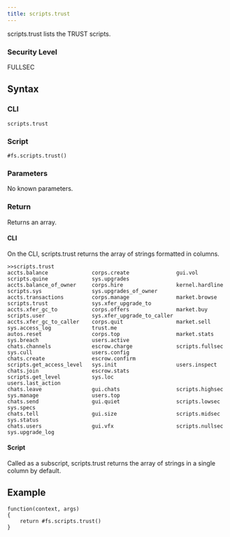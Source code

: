 ```yaml
---
title: scripts.trust
---
```


scripts.trust lists the TRUST scripts.

### Security Level

FULLSEC

## Syntax

### CLI

```
scripts.trust
```

### Script

```
#fs.scripts.trust()
```

### Parameters

No known parameters.

### Return

Returns an array.

#### CLI

On the CLI, scripts.trust returns the array of strings formatted in columns.

```
>>scripts.trust
accts.balance              corps.create               gui.vol                    scripts.quine              sys.upgrades
accts.balance_of_owner     corps.hire                 kernel.hardline            scripts.sys                sys.upgrades_of_owner
accts.transactions         corps.manage               market.browse              scripts.trust              sys.xfer_upgrade_to
accts.xfer_gc_to           corps.offers               market.buy                 scripts.user               sys.xfer_upgrade_to_caller
accts.xfer_gc_to_caller    corps.quit                 market.sell                sys.access_log             trust.me
autos.reset                corps.top                  market.stats               sys.breach                 users.active
chats.channels             escrow.charge              scripts.fullsec            sys.cull                   users.config
chats.create               escrow.confirm             scripts.get_access_level   sys.init                   users.inspect
chats.join                 escrow.stats               scripts.get_level          sys.loc                    users.last_action
chats.leave                gui.chats                  scripts.highsec            sys.manage                 users.top
chats.send                 gui.quiet                  scripts.lowsec             sys.specs
chats.tell                 gui.size                   scripts.midsec             sys.status
chats.users                gui.vfx                    scripts.nullsec            sys.upgrade_log
```

#### Script

Called as a subscript, scripts.trust returns the array of strings in a single column by default.

## Example

```
function(context, args)
{
	return #fs.scripts.trust()
}
```
